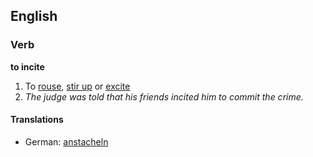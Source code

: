 ==English==
===Verb===
'''to incite'''
# To [[rouse]], [[stir up]] or [[excite]]
#''The judge was told that his friends incited him to commit the crime.''
====Translations====
*German: [[anstacheln]]
